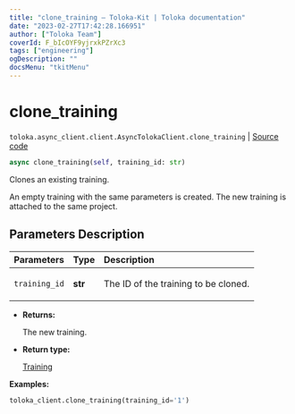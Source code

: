```yaml
---
title: "clone_training — Toloka-Kit | Toloka documentation"
date: "2023-02-27T17:42:28.166951"
author: ["Toloka Team"]
coverId: F_bIcOYF9yjrxkPZrXc3
tags: ["engineering"]
ogDescription: ""
docsMenu: "tkitMenu"
---
```


# clone_training
`toloka.async_client.client.AsyncTolokaClient.clone_training` | [Source code](https://github.com/Toloka/toloka-kit/blob/v1.1.4/src/async_client/client.py#L0)

```python
async clone_training(self, training_id: str)
```

Clones an existing training.

An empty training with the same parameters is created.
The new training is attached to the same project.

## Parameters Description

| Parameters | Type | Description |
| :----------| :----| :-----------|
`training_id`|**str**|<p>The ID of the training to be cloned.</p>

* **Returns:**

  The new training.

* **Return type:**

  [Training](/docs/toloka-kit/reference/toloka.client.training.Training)

**Examples:**

```python
toloka_client.clone_training(training_id='1')
```